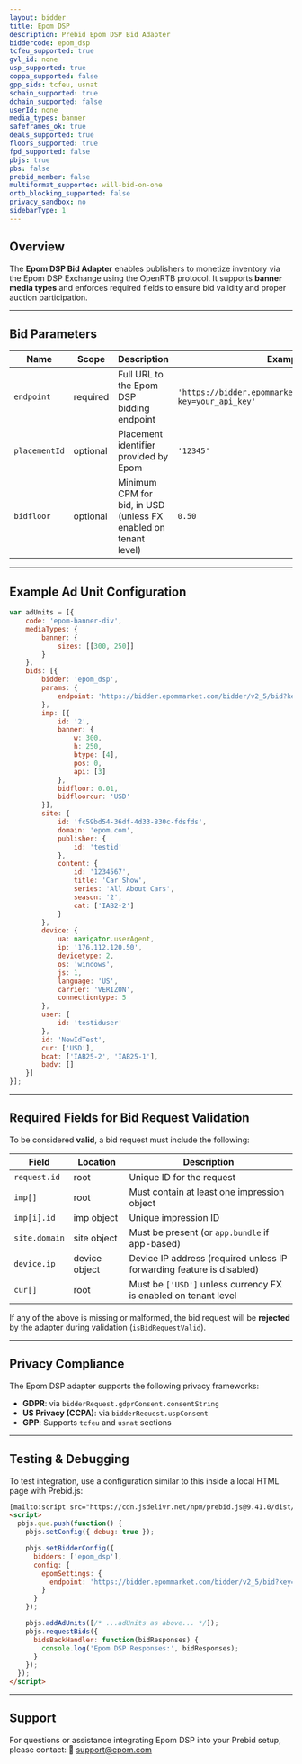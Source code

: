 ```yaml
---
layout: bidder
title: Epom DSP
description: Prebid Epom DSP Bid Adapter
biddercode: epom_dsp
tcfeu_supported: true
gvl_id: none
usp_supported: true
coppa_supported: false
gpp_sids: tcfeu, usnat
schain_supported: true
dchain_supported: false
userId: none
media_types: banner
safeframes_ok: true
deals_supported: true
floors_supported: true
fpd_supported: false
pbjs: true
pbs: false
prebid_member: false
multiformat_supported: will-bid-on-one
ortb_blocking_supported: false
privacy_sandbox: no
sidebarType: 1
---
```


## Overview

The **Epom DSP Bid Adapter** enables publishers to monetize inventory via the Epom DSP Exchange using the OpenRTB protocol. It supports **banner media types** and enforces required fields to ensure bid validity and proper auction participation.

---

## Bid Parameters

| Name          | Scope    | Description                                                     | Example                                                            | Type     |
| ------------- | -------- | --------------------------------------------------------------- | ------------------------------------------------------------------ | -------- |
| `endpoint`    | required | Full URL to the Epom DSP bidding endpoint                       | `'https://bidder.epommarket.com/bidder/v2_5/bid?key=your_api_key'` | `string` |
| `placementId` | optional | Placement identifier provided by Epom                           | `'12345'`                                                          | `string` |
| `bidfloor`    | optional | Minimum CPM for bid, in USD (unless FX enabled on tenant level) | `0.50`                                                             | `number` |

---

## Example Ad Unit Configuration

```javascript
var adUnits = [{
    code: 'epom-banner-div',
    mediaTypes: {
        banner: {
            sizes: [[300, 250]]
        }
    },
    bids: [{
        bidder: 'epom_dsp',
        params: {
            endpoint: 'https://bidder.epommarket.com/bidder/v2_5/bid?key=d0b9fb9de9dfbba694dfe75294d8e45a'
        },
        imp: [{
            id: '2',
            banner: {
                w: 300,
                h: 250,
                btype: [4],
                pos: 0,
                api: [3]
            },
            bidfloor: 0.01,
            bidfloorcur: 'USD'
        }],
        site: {
            id: 'fc59bd54-36df-4d33-830c-fdsfds',
            domain: 'epom.com',
            publisher: {
                id: 'testid'
            },
            content: {
                id: '1234567',
                title: 'Car Show',
                series: 'All About Cars',
                season: '2',
                cat: ['IAB2-2']
            }
        },
        device: {
            ua: navigator.userAgent,
            ip: '176.112.120.50',
            devicetype: 2,
            os: 'windows',
            js: 1,
            language: 'US',
            carrier: 'VERIZON',
            connectiontype: 5
        },
        user: {
            id: 'testiduser'
        },
        id: 'NewIdTest',
        cur: ['USD'],
        bcat: ['IAB25-2', 'IAB25-1'],
        badv: []
    }]
}];
```

---

## Required Fields for Bid Request Validation

To be considered **valid**, a bid request must include the following:

| Field         | Location      | Description                                                           |
| ------------- | ------------- | --------------------------------------------------------------------- |
| `request.id`  | root          | Unique ID for the request                                             |
| `imp[]`       | root          | Must contain at least one impression object                           |
| `imp[i].id`   | imp object    | Unique impression ID                                                  |
| `site.domain` | site object   | Must be present (or `app.bundle` if app-based)                        |
| `device.ip`   | device object | Device IP address (required unless IP forwarding feature is disabled) |
| `cur[]`       | root          | Must be `['USD']` unless currency FX is enabled on tenant level       |

If any of the above is missing or malformed, the bid request will be **rejected** by the adapter during validation (`isBidRequestValid`).

---

## Privacy Compliance

The Epom DSP adapter supports the following privacy frameworks:

* **GDPR**: via `bidderRequest.gdprConsent.consentString`
* **US Privacy (CCPA)**: via `bidderRequest.uspConsent`
* **GPP**: Supports `tcfeu` and `usnat` sections

---

## Testing & Debugging

To test integration, use a configuration similar to this inside a local HTML page with Prebid.js:

```html
[mailto:script src="https://cdn.jsdelivr.net/npm/prebid.js@9.41.0/dist/not-for-prod/prebid.min.js"](script src="https://cdn.jsdelivr.net/npm/prebid.js@9.41.0/dist/not-for-prod/prebid.min.js")</script>
<script>
  pbjs.que.push(function() {
    pbjs.setConfig({ debug: true });

    pbjs.setBidderConfig({
      bidders: ['epom_dsp'],
      config: {
        epomSettings: {
          endpoint: 'https://bidder.epommarket.com/bidder/v2_5/bid?key=your_key'
        }
      }
    });

    pbjs.addAdUnits([/* ...adUnits as above... */]);
    pbjs.requestBids({
      bidsBackHandler: function(bidResponses) {
        console.log('Epom DSP Responses:', bidResponses);
      }
    });
  });
</script>
```

---

## Support

For questions or assistance integrating Epom DSP into your Prebid setup, please contact:
📩 [support@epom.com](mailto:support@epom.com)
